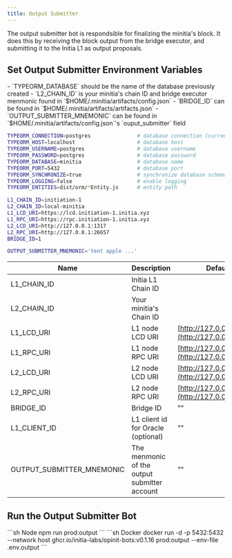 ```yaml
---
title: Output Submitter
---
```


The output submitter bot is respondsible for finalizing the minitia's block. It does this by receiving the block output from the bridge executor, and submitting it to the Initia L1 as output proposals.

## Set Output Submitter Environment Variables

<Note>
- `TYPEORM_DATABASE` should be the name of the database previously created
- `L2_CHAIN_ID` is your minitia's chain ID and bridge executor menmonic found in `$HOME/.minitia/artifacts/config.json`
- `BRIDGE_ID` can be found in `$HOME/.minitia/artifacts/artifacts.json`
- `OUTPUT_SUBMITTER_MNEMONIC` can be found in `$HOME/.minitia/artifacts/config.json`'s `ouput_submitter` field
</Note>

```sh .env.output
TYPEORM_CONNECTION=postgres               # database connection (currently only support `postgres`)
TYPEORM_HOST=localhost                    # database host
TYPEORM_USERNAME=postgres                 # database username
TYPEORM_PASSWORD=postgres                 # database password
TYPEORM_DATABASE=minitia                  # database name
TYPEORM_PORT=5432                         # database port
TYPEORM_SYNCHRONIZE=true                  # synchronize database schema
TYPEORM_LOGGING=false                     # enable logging
TYPEORM_ENTITIES=dist/orm/*Entity.js      # entity path

L1_CHAIN_ID=initiation-1
L2_CHAIN_ID=local-minitia
L1_LCD_URI=https://lcd.initiation-1.initia.xyz
L1_RPC_URI=https://rpc.initiation-1.initia.xyz
L2_LCD_URI=http://127.0.0.1:1317
L2_RPC_URI=http://127.0.0.1:26657
BRIDGE_ID=1

OUTPUT_SUBMITTER_MNEMONIC='tent apple ...'
```

| Name                        | Description                                   | Default                  |
|-----------------------------|-----------------------------------------------|--------------------------|
| L1_CHAIN_ID                 | Initia L1 Chain ID                            |                          |
| L2_CHAIN_ID                 | Your minitia's Chain ID                       |                          |
| L1_LCD_URI                  | L1 node LCD URI                               | [http://127.0.0.1:1317](http://127.0.0.1:1317)   |
| L1_RPC_URI                  | L1 node RPC URI                               | [http://127.0.0.1:26657](http://127.0.0.1:26657) |
| L2_LCD_URI                  | L2 node LCD URI                               | [http://127.0.0.1:1317](http://127.0.0.1:1317)   |
| L2_RPC_URI                  | L2 node RPC URI                               | [http://127.0.0.1:26657](http://127.0.0.1:26657) |
| BRIDGE_ID                   | Bridge ID                                     | ""                       |
| L1_CLIENT_ID                | L1 client id for Oracle (optional)            | ""                       |
| OUTPUT_SUBMITTER_MNEMONIC   | The menmonic of the output submitter account  | ""                       |

## Run the Output Submitter Bot

<CodeGroup>
```sh Node
npm run prod:output
```
```sh Docker
docker run -d -p 5432:5432 --network host ghcr.io/initia-labs/opinit-bots:v0.1.16 prod:output --env-file .env.output
```
</CodeGroup>